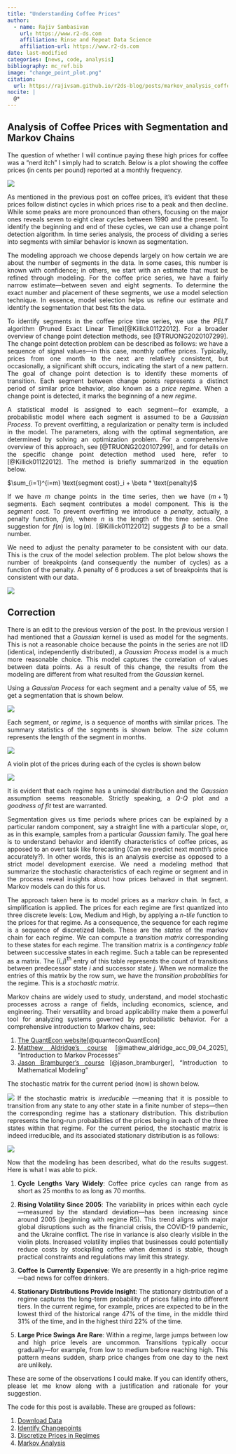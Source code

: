```yaml
---
title: "Understanding Coffee Prices"
author:
  - name: Rajiv Sambasivan 
    url: https://www.r2-ds.com
    affiliation: Rinse and Repeat Data Science
    affiliation-url: https://www.r2-ds.com
date: last-modified
categories: [news, code, analysis]
bibliography: mc_ref.bib
image: "change_point_plot.png"
citation:
  url: https://rajivsam.github.io/r2ds-blog/posts/markov_analysis_coffee_prices/
nocite: |
  @*
---
```


::: {style="text-align: justify"}
## Analysis of Coffee Prices with Segmentation and Markov Chains
The question of whether I will continue paying these high prices for coffee was a "nerd itch" I simply had to scratch. Below is a plot showing the coffee prices (in cents per pound) reported at a monthly frequency.


![](raw_coffee_prices.png)

As mentioned in the previous post on coffee prices, it's evident that these prices follow distinct cycles in which prices rise to a peak and then decline. While some peaks are more pronounced than others, focusing on the major ones reveals seven to eight clear cycles between 1990 and the present. To identify the beginning and end of these cycles, we can use a change point detection algorithm. In time series analysis, the process of dividing a series into segments with similar behavior is known as segmentation.

The modeling approach we choose depends largely on how certain we are about the number of segments in the data. In some cases, this number is known with confidence; in others, we start with an estimate that must be refined through modeling. For the coffee price series, we have a fairly narrow estimate—between seven and eight segments. To determine the exact number and placement of these segments, we use a model selection technique. In essence, model selection helps us refine our estimate and identify the segmentation that best fits the data.

To identify segments in the coffee price time series, we use the *PELT* algorithm (Pruned Exact Linear Time)[@Killick01122012]. For a broader overview of change point detection methods, see [@TRUONG2020107299]. The change point detection problem can be described as follows: we have a sequence of signal values—in this case, monthly coffee prices. Typically, prices from one month to the next are relatively consistent, but occasionally, a significant shift occurs, indicating the start of a new pattern. The goal of change point detection is to identify these moments of transition. Each segment between change points represents a distinct period of similar price behavior, also known as a *price regime*. When a change point is detected, it marks the beginning of a new *regime*.

A statistical model is assigned to each segment—for example, a probabilistic model where each segment is assumed to be a *Gaussian Process*. To prevent overfitting, a regularization or penalty term is included in the model. The parameters, along with the optimal segmentation, are determined by solving an optimization problem. For a comprehensive overview of this approach, see [@TRUONG2020107299], and for details on the specific change point detection method used here, refer to [@Killick01122012]. The method is briefly summarized in the equation below.

$\sum_{i=1}^{i=m} \text{segment cost}_i + \beta * \text{penalty}$


If we have $m$ change points in the time series, then we have $(m+1)$ segments. Each seqment contributes a model component. This is the *segment cost*. To prevent overfitting we introduce a *penalty*, actually, a penalty function, $f(n)$, where $n$ is the length of the time series. One suggestion for $f(n)$ is $\log(n)$. [@Killick01122012] suggests $\beta$ to be a small number.
 
We need to adjust the penalty parameter to be consistent with our data. This is the crux of the model selection problem. The plot below shows the number of breakpoints (and consequently the number of cycles) as a function of the penalty. A penalty of $6$ produces a set of breakpoints that is consistent with our data.

 ![](num_bp_vs_pen.png)


::: {.callout-note appearance="simple"}

## Correction

There is an edit to the previous version of the post. In the previous version I had mentioned that a *Gaussian* kernel is used as model for the segments. This is not a reasonable choice because the points in the series are not IID (identical, independently distributed), a *Gaussian Process* model is a much more reasonable choice. This model captures the correlation of values between data points. As a result of this change, the results from the modeling are different from what resulted from the *Gaussian* kernel.
:::


 Using a *Gaussian Process* for each segment and a penalty value of $55$, we get a segmentation that is shown below.

 ![](change_point_plot.png)


 Each segment, or *regime*, is a sequence of months with similar prices. The summary statistics of the segments is shown below. The *size* column represents the length of the segment in months.

 ![](regime_summary.png)


 A violin plot of the prices during each of the cycles is shown below

 ![](violin_plot.png)

 It is evident that each regime has a unimodal distribution and the *Gaussian* assumption seems reasonable. Strictly speaking, a *Q-Q* plot and a *goodness of fit* test are warranted.

 Segmentation gives us time periods where prices can be explained by a particular random component, say a straight line with a particular slope, or, as in this example, samples from a particular *Gaussian* family. The goal here is to understand behavior and identify characteristics of coffee prices, as apposed to an overt task like forecasting (Can we predict next month's price accurately?). In other words, this is an analysis exercise as opposed to a strict model development exercise. We need a modeling method that summarize the stochastic characteristics of each regime or segment and in the process reveal insights about how prices behaved in that segment. Markov models can do this for us.

 The approach taken here is to model prices as a markov chain. In fact, a simplification is applied. The prices for each regime are first quantized into three discrete levels: Low, Medium and High, by applying a *n-tile* function to the prices for that regime. As a consequence, the sequence for each regime is a sequence of discretized labels. These are the *states* of the markov chain for each regime. We can compute a *transition matrix* corresponding to these states for each regime. The transition matrix is a *contingency table* between successive states in each regime. Such a table can be represented as a matrix. The $(i,j)^{\text{th}}$ entry of this table represents the count of transitions between predecessor state $i$ and successor state $j$. When we normalize the entries of this matrix by the row sum, we have the *transition probablities* for the regime. This is a *stochastic matrix*.

Markov chains are widely used to study, understand, and model stochastic processes across a range of fields, including economics, science, and engineering. Their versatility and broad applicability make them a powerful tool for analyzing systems governed by probabilistic behavior. For a comprehensive introduction to Markov chains, see:
 
 1. [The QuantEcon website](https://quantecon.org/)[@quanteconQuantEcon]
 2. [Matthew Aldridge's course](https://mpaldridge.github.io/math2750/) [@mathew_aldridge_acc_09_04_2025], "Introduction to Markov Processes"
 3. [Jason Bramburger's course](https://www.youtube.com/watch?v=TCJdgmquZXU&list=PLXsDp0z6VWFT5ZM86xh8i1AMFYxnrefLk&index=28) [@jason_bramburger], "Introduction to Mathematical Modeling"


The stochastic matrix for the current period (now) is shown below.

![](transition_matrix_R8.png)
If the stochastic matrix is *irreducible* —meaning that it is possible to transition from any state to any other state in a finite number of steps—then the corresponding regime has a stationary distribution. This distribution represents the long-run probabilities of the prices being in each of the three states within that regime. For the current period, the stochastic matrix is indeed irreducible, and its associated stationary distribution is as follows:

![](stationary_prob_R8.png)



Now that the modeling has been described, what do the results suggest. Here is what I was able to pick. 

1. **Cycle Lengths Vary Widely**: Coffee price cycles can range from as short as 25 months to as long as 70 months.

2. **Rising Volatility Since 2005**: The variability in prices within each cycle—measured by the standard deviation—has been increasing since around 2005 (beginning with regime R5). This trend aligns with major global disruptions such as the financial crisis, the COVID-19 pandemic, and the Ukraine conflict. The rise in variance is also clearly visible in the violin plots. Increased volatility implies that businesses could potentially reduce costs by stockpiling coffee when demand is stable, though practical constraints and regulations may limit this strategy.

3. **Coffee Is Currently Expensive**: We are presently in a high-price regime—bad news for coffee drinkers.

4. **Stationary Distributions Provide Insight**: The stationary distribution of a regime captures the long-term probability of prices falling into different tiers. In the current regime, for example, prices are expected to be in the lowest third of the historical range 47% of the time, in the middle third 31% of the time, and in the highest third 22% of the time.

5. **Large Price Swings Are Rare**: Within a regime, large jumps between low and high price levels are uncommon. Transitions typically occur gradually—for example, from low to medium before reaching high. This pattern means sudden, sharp price changes from one day to the next are unlikely.

These are some of the observations I could make. If you can identify others, please let me know along with a justification and rationale for your suggestion.

The code for this post is available. These are grouped as follows:

1. [Download Data](../../notebooks/download_coffee.ipynb)
2. [Identify Changepoints](../../notebooks/coffee_prices_change_point.ipynb)
3. [Discretize Prices in Regimes](../../notebooks/coffee_prices_discretization.ipynb)
4. [Markov Analysis](../../notebooks/markov_chains_coffee_prices.ipynb)


:::






